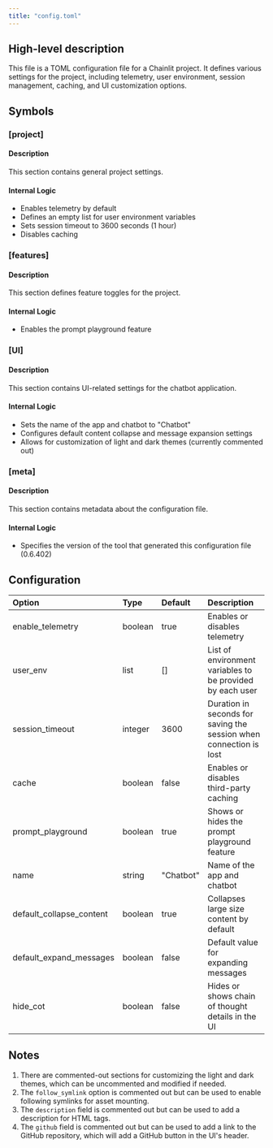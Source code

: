 ```yaml
---
title: "config.toml"
---
```


## High-level description
This file is a TOML configuration file for a Chainlit project. It defines various settings for the project, including telemetry, user environment, session management, caching, and UI customization options.

## Symbols

### [project]
#### Description
This section contains general project settings.

#### Internal Logic
- Enables telemetry by default
- Defines an empty list for user environment variables
- Sets session timeout to 3600 seconds (1 hour)
- Disables caching

### [features]
#### Description
This section defines feature toggles for the project.

#### Internal Logic
- Enables the prompt playground feature

### [UI]
#### Description
This section contains UI-related settings for the chatbot application.

#### Internal Logic
- Sets the name of the app and chatbot to "Chatbot"
- Configures default content collapse and message expansion settings
- Allows for customization of light and dark themes (currently commented out)

### [meta]
#### Description
This section contains metadata about the configuration file.

#### Internal Logic
- Specifies the version of the tool that generated this configuration file (0.6.402)

## Configuration
| Option | Type | Default | Description |
|:-------|:-----|:--------|:------------|
| enable_telemetry | boolean | true | Enables or disables telemetry |
| user_env | list | [] | List of environment variables to be provided by each user |
| session_timeout | integer | 3600 | Duration in seconds for saving the session when connection is lost |
| cache | boolean | false | Enables or disables third-party caching |
| prompt_playground | boolean | true | Shows or hides the prompt playground feature |
| name | string | "Chatbot" | Name of the app and chatbot |
| default_collapse_content | boolean | true | Collapses large size content by default |
| default_expand_messages | boolean | false | Default value for expanding messages |
| hide_cot | boolean | false | Hides or shows chain of thought details in the UI |

## Notes
1. There are commented-out sections for customizing the light and dark themes, which can be uncommented and modified if needed.
2. The `follow_symlink` option is commented out but can be used to enable following symlinks for asset mounting.
3. The `description` field is commented out but can be used to add a description for HTML tags.
4. The `github` field is commented out but can be used to add a link to the GitHub repository, which will add a GitHub button in the UI's header.
